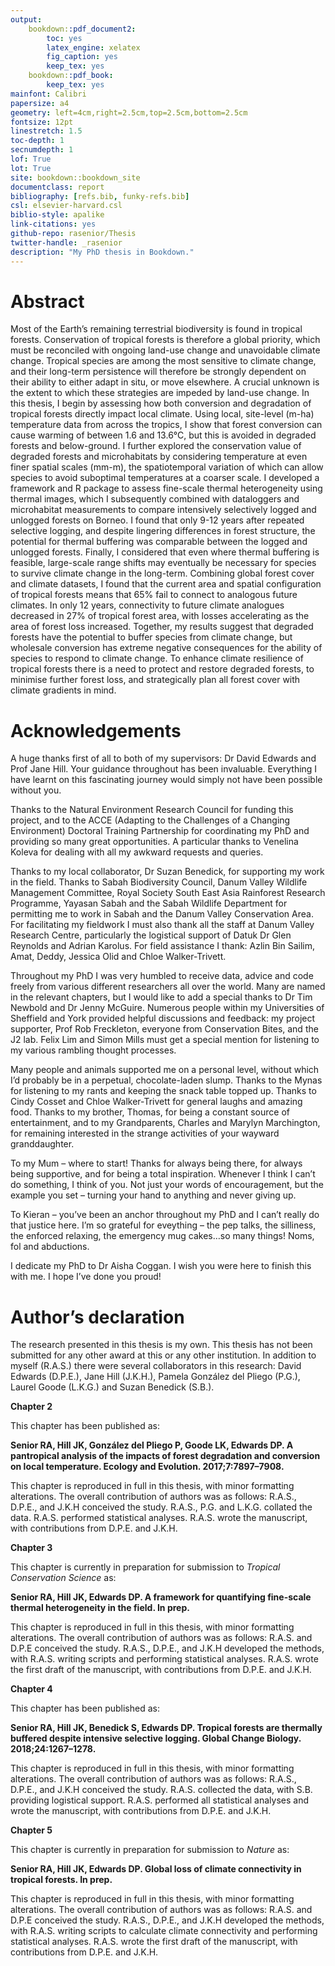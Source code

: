 ```yaml
---
output:
    bookdown::pdf_document2:
        toc: yes
        latex_engine: xelatex
        fig_caption: yes
        keep_tex: yes
    bookdown::pdf_book:
        keep_tex: yes
mainfont: Calibri
papersize: a4
geometry: left=4cm,right=2.5cm,top=2.5cm,bottom=2.5cm
fontsize: 12pt
linestretch: 1.5
toc-depth: 1
secnumdepth: 1
lof: True
lot: True
site: bookdown::bookdown_site
documentclass: report
bibliography: [refs.bib, funky-refs.bib]
csl: elsevier-harvard.csl
biblio-style: apalike
link-citations: yes
github-repo: rasenior/Thesis
twitter-handle: _rasenior
description: "My PhD thesis in Bookdown."
---
```


# Abstract {-}

Most of the Earth's remaining terrestrial biodiversity is found in tropical forests. Conservation of tropical forests is therefore a global priority, which must be reconciled with ongoing land-use change and unavoidable climate change. Tropical species are among the most sensitive to climate change, and their long-term persistence will therefore be strongly dependent on their ability to either adapt in situ, or move elsewhere. A crucial unknown is the extent to which these strategies are impeded by land-use change. In this thesis, I begin by assessing how both conversion and degradation of tropical forests directly impact local climate. Using local, site-level (m-ha) temperature data from across the tropics, I show that forest conversion can cause warming of between 1.6 and 13.6&deg;C, but this is avoided in degraded forests and below-ground. I further explored the conservation value of degraded forests and microhabitats by considering temperature at even finer spatial scales (mm-m), the spatiotemporal variation of which can allow species to avoid suboptimal temperatures at a coarser scale. I developed a framework and R package to assess fine-scale thermal heterogeneity using thermal images, which I subsequently combined with dataloggers and microhabitat measurements to compare intensively selectively logged and unlogged forests on Borneo. I found that only 9-12 years after repeated selective logging, and despite lingering differences in forest structure, the potential for thermal buffering was comparable between the logged and unlogged forests. Finally, I considered that even where thermal buffering is feasible, large-scale range shifts may eventually be necessary for species to survive climate change in the long-term. Combining global forest cover and climate datasets, I found that the current area and spatial configuration of tropical forests means that 65% fail to connect to analogous future climates. In only 12 years, connectivity to future climate analogues decreased in 27% of tropical forest area, with losses accelerating as the area of forest loss increased. Together, my results suggest that degraded forests have the potential to buffer species from climate change, but wholesale conversion has extreme negative consequences for the ability of species to respond to climate change. To enhance climate resilience of tropical forests there is a need to protect and restore degraded forests, to minimise further forest loss, and strategically plan all forest cover with climate gradients in mind. 

\pagebreak

# Acknowledgements {-}

A huge thanks first of all to both of my supervisors: Dr David Edwards and Prof Jane Hill. Your guidance throughout has been invaluable. Everything I have learnt on this fascinating journey would simply not have been possible without you. 

Thanks to the Natural Environment Research Council for funding this project, and to the ACCE (Adapting to the Challenges of a Changing Environment) Doctoral Training Partnership for coordinating my PhD and providing so many great opportunities. A particular thanks to Venelina Koleva for dealing with all my awkward requests and queries.

Thanks to my local collaborator, Dr Suzan Benedick, for supporting my work in the field. Thanks to Sabah Biodiversity Council, Danum Valley Wildlife Management Committee, Royal Society South East Asia Rainforest Research Programme, Yayasan Sabah and the Sabah Wildlife Department for permitting me to work in Sabah and the Danum Valley Conservation Area. For facilitating my fieldwork I must also thank all the staff at Danum Valley Research Centre, particularly the logistical support of Datuk Dr Glen Reynolds and Adrian Karolus. For field assistance I thank: Azlin Bin Sailim, Amat, Deddy, Jessica Olid and Chloe Walker-Trivett. 

Throughout my PhD I was very humbled to receive data, advice and code freely from various different researchers all over the world. Many are named in the relevant chapters, but I would like to add a special thanks to Dr Tim Newbold and Dr Jenny McGuire. Numerous people within my Universities of Sheffield and York provided helpful discussions and feedback: my project supporter, Prof Rob Freckleton, everyone from Conservation Bites, and the J2 lab. Felix Lim and Simon Mills must get a special mention for listening to my various rambling thought processes.

Many people and animals supported me on a personal level, without which I'd probably be in a perpetual, chocolate-laden slump. Thanks to the Mynas for listening to my rants and keeping the snack table topped up. Thanks to Cindy Cosset and Chloe Walker-Trivett for general laughs and amazing food. Thanks to my brother, Thomas, for being a constant source of entertainment, and to my Grandparents, Charles and Marylyn Marchington, for remaining interested in the strange activities of your wayward granddaughter. 

To my Mum -- where to start! Thanks for always being there, for always being supportive, and for being a total inspiration. Whenever I think I can't do something, I think of you. Not just your words of encouragement, but the example you set -- turning your hand to anything and never giving up.

To Kieran -- you've been an anchor throughout my PhD and I can't really do that justice here. I'm so grateful for eveything -- the pep talks, the silliness, the enforced relaxing, the emergency mug cakes...so many things! Noms, fol and abductions.  

I dedicate my PhD to Dr Aisha Coggan. I wish you were here to finish this with me. I hope I've done you proud!

\begin{figure}[!htb]
\centering
\includegraphics[width=15cm]{pics/doggies.jpg}
\caption*{For unconditional love and understanding, and the best cuddles a human could ask for, I am grateful to my beautiful doggies: Ruby (left) and Teddy (right).}
\end{figure}

\pagebreak

# Author's declaration {-}

The research presented in this thesis is my own. This thesis has not been submitted for any other award at this or any other institution. In addition to myself (R.A.S.) there were several collaborators in this research: David Edwards (D.P.E.), Jane Hill (J.K.H.), Pamela González del Pliego (P.G.), Laurel Goode (L.K.G.) and Suzan Benedick (S.B.).

**Chapter 2**

This chapter has been published as:

**Senior RA, Hill JK, González del Pliego P, Goode LK, Edwards DP. A pantropical analysis of the impacts of forest degradation and conversion on local temperature. Ecology and Evolution. 2017;7:7897–7908.**

This chapter is reproduced in full in this thesis, with minor formatting alterations. The overall contribution of authors was as follows: R.A.S., D.P.E., and J.K.H conceived the study. R.A.S., P.G. and L.K.G. collated the data. R.A.S. performed statistical analyses. R.A.S. wrote the manuscript, with contributions from D.P.E. and J.K.H.

**Chapter 3**

This chapter is currently in preparation for submission to *Tropical Conservation Science* as:

**Senior RA, Hill JK, Edwards DP. A framework for quantifying fine-scale thermal heterogeneity in the field. In prep.**

This chapter is reproduced in full in this thesis, with minor formatting alterations. The overall contribution of authors was as follows: R.A.S. and D.P.E conceived the study. R.A.S., D.P.E., and J.K.H developed the methods, with R.A.S. writing scripts and performing statistical analyses. R.A.S. wrote the first draft of the manuscript, with contributions from D.P.E. and J.K.H.

**Chapter 4**

This chapter has been published as:

**Senior RA, Hill JK, Benedick S, Edwards DP. Tropical forests are thermally buffered despite intensive selective logging. Global Change Biology. 2018;24:1267–1278.**

This chapter is reproduced in full in this thesis, with minor formatting alterations. The overall contribution of authors was as follows: R.A.S., D.P.E., and J.K.H conceived the study. R.A.S. collected the data, with  S.B. providing logistical support. R.A.S. performed all statistical analyses and wrote the manuscript, with contributions from D.P.E. and J.K.H.

**Chapter 5**

This chapter is currently in preparation for submission to *Nature* as: 

**Senior RA, Hill JK, Edwards DP. Global loss of climate connectivity in tropical forests. In prep.**

This chapter is reproduced in full in this thesis, with minor formatting alterations. The overall contribution of authors was as follows: R.A.S. and D.P.E conceived the study. R.A.S., D.P.E., and J.K.H developed the methods, with R.A.S. writing scripts to calculate climate connectivity and performing statistical analyses. R.A.S. wrote the first draft of the manuscript, with contributions from D.P.E. and J.K.H.

\pagebreak

